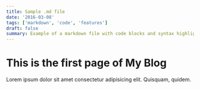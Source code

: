 ```yaml
---
title: Sample .md file
date: '2016-03-08'
tags: ['markdown', 'code', 'features']
draft: false
summary: Example of a markdown file with code blocks and syntax highlighting
---
```


# This is the first page of My Blog

Lorem ipsum dolor sit amet consectetur adipisicing elit. Quisquam, quidem.
